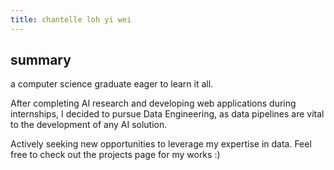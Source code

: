 ```yaml
---
title: chantelle loh yi wei
---
```


## summary

a computer science graduate eager to learn it all.

After completing AI research and developing web applications during internships, I decided to pursue Data Engineering, as data pipelines are vital to the development of any AI solution.

Actively seeking new opportunities to leverage my expertise in data. Feel free to check out the projects page for my works :)

<CaptionedImage imgUrl="/Subject 4.png" caption="" imgWidth={796} imgHeight={744} alt="" />
